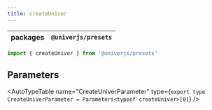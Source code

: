 ```yaml
---
title: createUniver
---
```


| packages | `@univerjs/presets` |
| --- | --- |

```typescript
import { createUniver } from '@univerjs/presets'
```

## Parameters

<AutoTypeTable
  name="CreateUniverParameter"
  type={`
    export type CreateUniverParameter = Parameters<typeof createUniver>[0]
  `}
/>
